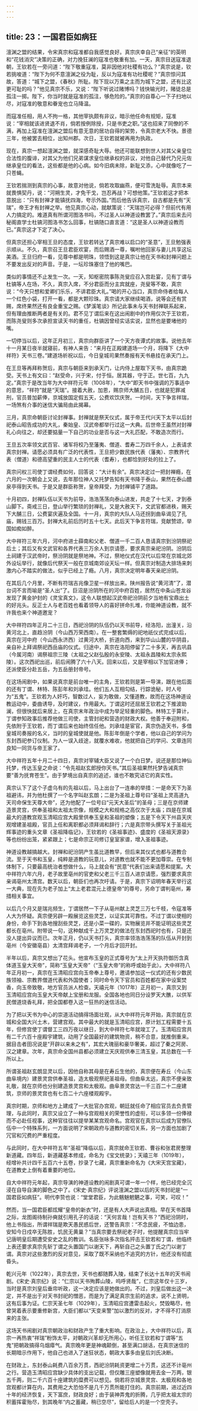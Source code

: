 ```yaml
---
---
---
```

title: 23：一国君臣如病狂
---



澶渊之盟的结果，令宋真宗和寇准都自我感觉良好。真宗庆幸自己“亲征”的英明和“花钱消灾”决策的正确，对力挽狂澜的寇准也敬重有加。一天，真宗目送寇准退朝，王钦若在一旁问道：“陛下敬重寇准，莫非因他对社稷有功么？”真宗说是，钦若挑唆道：“陛下为何不意澶渊之役为耻，反以为寇准有功社稷呢？”真宗惊问其故，答道：“城下之盟，《春秋》所耻。陛下现以万乘之主而为城下之盟，还有比这更可耻的吗？”他见真宗不乐，又说：“陛下听说过赌博吗？钱快输光时，赌徒总是孤注一掷。陛下，你当时就是寇准的孤注，够危险的。”真宗的自尊心一下子扫地以尽，对寇准的敬意和眷宠也立马降温。

而寇准任相，用人不拘一格，其他宰执颇有非议，暗示他任命有规矩，寇准说：“宰相就该进贤退不肖，倘若按例除授，只是书吏之职。”这也招来了同僚的不满，再加上寇准在澶渊之盟后有意无意的居功自得的架势，令真宗老大不快。景德三年，他被罢去相位，出知州郡。次日，王钦若就被再用为执政。

现在，真宗一想起澶渊之盟，就深感奇耻大辱。他还可能联想到世人对其父亲皇位合法性的腹诽，对其父为他们兄弟谋求皇位继承权的非议，对他自己替代乃兄元佐继承皇位的看法，这些都是他的心病。如今旧病未除，新耻又添，心中就像吃了一只苍蝇。

王钦若揣测到真宗的心事，故意对他说，倘若攻取幽燕，便可雪洗耻辱。真宗本来就畏惧契丹，说：“河朔生灵，才免干戈，岂忍再战？可想他策。”王钦若这才把本意脱出：“只有封禅才能镇抚四海，夸示外国。”而后他告诉真宗，自古都是先有“天瑞”，帝王才有封禅之举。他见真宗心动，就献策说：“天瑞岂可必得？但前代有用人力搞定的。难道真有所谓河图洛书吗，不过圣人以神道设教罢了。”真宗后来去问秘阁直学士杜镐河图洛书怎么回事，杜镐随口直言道：“这是圣人以神道设教而已。”真宗这才下定了决心。

但真宗还担心宰相王旦的态度，王钦若转达了真宗难以启口的“圣意”，王旦勉强表示顺从。不久，真宗召王旦君臣欢宴，而后赐酒一尊，嘱咐他回家与妻儿共享这坛美酒。王旦归府一看，见尊中都是明珠，领悟到这是真宗让他在天书和封禅问题上不要发出反对的声音。于是，一坛珍珠塞住了他的嘴巴。

类似的事情还不止发生一次。一天，知枢密院事陈尧叟应召入宫赴宴，见有丁谓与杜镐等人在场，不久，真宗入席，不分君臣而分主宾就座，尧叟等不敢，真宗说：“今天只想和爱卿们乐乐，不讲君臣大礼。”喝的开心当口，真宗命侍者给每人一个红色小袋，打开一看，都是大颗珍珠。真宗请大家继续喝酒，说等会还有赏赐，席终果然还有良金重宝之赐。《梦溪笔谈》所记此事未与天书封禅联系起来，但有理由推断两者是有关的。君不见丁谓后来在这出闹剧中的作用仅次于王钦若，而陈尧叟则多次承担宣读天书的重任，杜镐因曾经实话实说，显然也是要堵他的嘴。

一切停当以后，这年正月初三，真宗向群臣讲了一个天方夜谭式的故事。说他去年十一月某日夜半就寝前，有神人来告：“来月在正殿建道场一个月，将降下《大中祥符》天书三卷。”建道场祈祝以后，今日皇城司果然奏报有天书悬挂在承天门上。

在王旦等再拜称贺后，真宗与朝臣来到承天门，让内侍上屋取下天书，由真宗跪受。天书上有文曰：“赵受命，兴于宋，付于恒。居其器，守于正。世七百，九九定。”真宗于是改当年为大中祥符元年（1008年），“大中”即天书中强调的万事适中的意思，“祥符”就是“天瑞”。接着大赦，加恩，赐京师大酺五日，也就是犯罪减刑，官员普加薪俸，京城放国定假五天，公费欢饮庆贺。一时间，天下争言祥瑞，一场煞有介事的迷信大骗局由此揭幕。

三月，真宗命朝臣讨论封禅事。封禅就是祭天仪式，属于帝王代兴天下太平以后封祀泰山昭告成功的大礼，秦始皇、汉武帝都举行过这一大典。后世帝王虽然对封禅礼心向往之，却还要掂量一下自己的功业是否与这一大礼匹配，不敢造次而行。

王旦五次率领文武百官、诸军将校乃至藩夷、僧道、耆寿二万四千余人，上表请求真宗封禅。请愿必须具有广泛的代表性，王旦把少数民族代表（藩夷）、宗教界代表（僧道）和德高望重的民主人士的代表（耆寿），也都恰到好处的拉上了。

真宗问权三司使丁谓经费如何，回答说：“大计有余”。真宗决定过一把封禅瘾，在六月的一次朝会上又说，去年那位神人又托梦告知有天书降于泰山，果然在泰山醴泉亭得到天书。于是又是群臣称贺，皇帝拜受，为封禅铺平了道路。

十月初四，封禅队伍以天书为前导，浩浩荡荡向泰山进发，共走了十七天，才到泰山脚下。斋戒三日，登山举行繁琐的封禅礼，又是大赦天下，文武官都进秩，赐天下大酺三日，公费宴庆遍及全国。十一月，真宗的大队人马还拐到曲阜谒见了孔庙，赐钱三百万。封禅大礼前后历时五十七天。此后天下争言符瑞，竞献赞颂，举国如痴如醉。

大中祥符三年六月，河中府进士薛南和父老、僧道一千二百人恳请真宗到汾阴祭祀后土；其后又有文武官和各界代表三万余人到京请愿，要求真宗亲祀汾阴。汾阴后土祠建于汉武帝时，祭汾阴就是祭地神。不过，祭地仪式在汉代以后常在京城北郊外设坛举行，就像后代祭天一般在京城南郊设天坛一样。但真宗对制造大排场来刺激内心不踏实的做法，似乎已经上了瘾。八月，真宗决定明年春天亲祀汾阴。

在其后几个月里，不断有符瑞吉兆像卫星一样放出来。陕州报告说“黄河清”了，潜台词不言而喻是“圣人出”了。巨沼是汾阴所在的河中府百姓，居然在中条山苍龙谷发现了黄金护封的《灵宝真文》，这令人联想起汉武帝祀汾阴前夕当地有宝鼎出土的好兆头。反正士人与老百姓也看着领导人的喜好拼命扎堆，你能神道设教，就不许我也来个神道邀宠？

大中祥符四年正月二十三日，西祀汾阴的队伍仍以天书前导，经洛阳，出潼关，沿黄河北上，直趋汾阴（今山西万荣西南）。在一整套繁缛的祀地祇仪式完成以后，真宗在河中府（今山西永济西）过黄河大桥，折道向西，来到华山山麓的华阴县，亲自补上拜谒祭祀西岳庙的仪式。归途中，真宗在洛阳停留了二十多天，再去巩县（今属河南）谒祭祖宗三陵（太祖之父赵弘殷的永安陵、太祖永昌陵和太宗永熙陵）。这次西祀出巡，前后闹腾了六十八天。回来以后，又是宰相以下加官进俸；还派使臣分赴五岳，为五岳册封帝号。

在这场闹剧中，如果说真宗是前台唯一的主角，王钦若则是第一导演，跟在他后面的还有丁谓、林特、陈彭年和刘承珪。他们五人互相勾结，行踪诡秘，时人号为“五鬼”。王钦若为人奸巧，智数过人，妄为敢做，又懂道教，故而在这场神道设教运动中，委曲诱导，及时建议，作用最大。丁谓这时还屈居王钦若之下推波助澜，但很快就后来居上，在真宗末年政治中成为举足轻重的脚色。林特工于算计，丁谓参知政事后推荐他做三司使，主管封祀和营造的财政大权。他善于奉迎附和，先依附于王钦若，而丁谓后来也始终信任他。刘承珪是宦官，真宗伪造天书，多借皇城司奏报的名义，当时的皇城使就是他。陈彭年倒是个学者，他以自己的学问为东封西祀参订仪制。为人一误入歧途，就覆水难收，他就把自己的学问、文章连同良知一同货与帝王家了。

大中祥符五年十月二十四日，真宗对宰辅大臣又说了一个白日梦。说还是那位神仙托梦，传达玉皇之命说：“令先祖赵玄郎授你天书。”其后圣祖果然托梦告诫真宗要“善为抚育苍生”。由于梦境出自真宗的追述，谁也不敢究诘它的真实性。

真宗认下了这个子虚乌有的先祖以后，马上出台了一连串的举措：一是命天下为圣祖避讳，并为他杜撰了一个名字叫赵玄朗；二是为圣祖上尊号曰“圣祖上灵高道九天司命保生天尊大帝”，还为他配了一位号曰“元天大圣后”的圣母；三是在京师建造景灵宫，供奉圣祖和太祖太宗像，规模之大和规格之高仅次于太庙；四是在京城最大的道教宫观玉清昭应宫大殿里供奉玉皇和圣祖的塑像；五是下令天下州县天庆观增建圣祖殿，官员上任和离职都必须拜谒和辞行；六是真宗带头撰写关于圣祖光辉事迹的重头文章《圣祖降临记》，王钦若的《圣祖事迹》、盛度的《圣祖天源录》等也纷纷出笼，紧紧跟上；七是命宗正司修订皇室家谱，增入圣祖事迹。

神道设教越搞越大。封禅和祀汾阴产生虽比道教早，但后来其仪式也都与道教合流。至于天书和玉皇，纯粹是道教的玩意儿，对道教也就不能不更加尊崇。在专制体制下，只要最高统治者想做什么，马上就会有“民意”代表们出来请愿和提案。大中祥符六年六月，老子故里亳州的官吏和父老三千三百人进京请愿，强烈要求真宗亲谒亳州太清宫。数天以后，朝臣们也再次吁请。于是，真宗下诏明年春天举行这一大典，现在先为老子加上“太上老君混元上德皇帝”的尊号，另命丁谓判亳州，筹措相关事宜。

以后几个月又是瑞兆频生，丁谓居然一下子从亳州献上灵芝三万七千枝，令寇准等人大为怀疑。真宗便另辟一殿展览这些灵芝，以证实其可靠性。不过丁谓以使相的身份，命手下到各地搜刮些灵芝，还是小菜一碟的，实物展览并不能证明这些灵芝都长在亳州。附带说一句，这种献成千上万灵芝的做法在东封西祀时也有，只是还没人提出异议而已。次年正月，仍以天书打头，真宗率领浩浩荡荡的队伍从开封到亳州（今安徽亳县）太清宫拜谒老子，一个月后才回开封。

半年以后，真宗又想出了花头。他宣布玉皇的正式尊号为“太上开天执符御历含真体道玉皇大天帝”，简称“玉皇大天帝”（“玉皇大帝”的称呼或始于此）。大中祥符八年正月初一，真宗在玉清昭应宫向玉帝奉上尊号，邀请参加这一仪式的还有少数民族领袖、宗教界僧道代表和外国使者；同时命令天下官员和百姓都在家中设案焚香，向玉帝致敬，地方官员派人检查。天禧元年（1017年）正月初一，真宗又到玉清昭应宫向玉皇大天帝献上宝册和龙服。全国各地也同日分设罗天大醮，以供军民僧道烧香礼拜，把全国都卷入这一狂热的迷信活动。

为了把以天书为中心的崇道活动搞得场面壮观，从大中祥符元年开始，真宗就在京城和全国大兴土木，营建宫观。其中最大的就是玉清昭应宫，原计划工程需要十五年，但修宫使丁谓督工三四万夜以继日，到大中祥符七年就竣工了。玉清昭应宫共有二千六百十座殿宇建筑，动用了全国最好的建筑物资，稍不合意，就推倒重来。据目击者田况说是“开辟以来未之有”，其宏大瑰丽和豪华奢美，超过了秦之阿房、汉之建章。次年，真宗命全国州县都必须建立天庆观供奉三清玉皇，其总数在一千所以上。

所谓圣祖赵玄朗显灵以后，因他自称其母是在寿丘生他的，真宗便在寿丘（今山东曲阜境内）建景灵宫供奉圣祖，造太极观祭祀圣祖母。但曲阜太远，真宗不便亲致礼敬，就在京师也分别建造景灵宫和太极观。曲阜景灵宫达一千三百二十二座建筑，京师的景灵宫也有七百二十六座楼观殿宇。

真宗时期，京师和地方上建成了一大批官办宫观，朝廷就任命了相应官员去负责管理，与此同时，真宗又设立了一种与宫观相关的荣誉性的虚衔，可以多领一份俸禄而不必赴任视事，这种官往往以提举某某宫观命名。宫观官在真宗以后成为官僚队伍中一个特殊系列，一方面说明了宋朝政府与道教的密切关系，另一方面也加剧了冗官和冗费的严重程度。

与此同时，在大中祥符五年“圣祖”降临以后，真宗就命王钦若、曹谷和张君房整理新道藏。四年后，新道藏基本修成，命名为《宝文统录》；天禧三年（1019年），经增补共计四千五百六十五卷，抄录了七藏，真宗重新命名为《大宋天宫宝藏》，在道教史上倒有着重要的地位。

自大中祥符元年起，真宗导演的神道设教的闹剧真可谓一年一个样，他已经完全沉浸在自导自演的脚色之中了。《宋史·真宗纪》评说澶渊之盟以后的天书封祀是“一国君臣如病狂”。明代李贽也说：“堂堂君臣，为此魑魅魍魉之事，可笑，可叹！”

然而，当一国君臣都炫耀“皇帝的新衣”时，还是有人大声说出真相。早在天书首降之际，龙图阁待制孙奭就引用孔子的话说：“天何言哉！岂有天书？”西祀汾阴时，他上书指出，所谓祥瑞是欺天愚民惑后世，还警告真宗：“不念民疲，不恤边患，安知今日戍卒无陈胜，饥民无黄巢？”当真宗要去祭祀老子时，他提醒真宗应当牢记唐明皇后期遭受安史之乱的教训。名臣张咏多次指名抨击王钦若和丁谓，他临终上表还要求真宗先斩丁谓之头置国门以谢天下，再斩自己之头置丁氏之门以谢丁谓。真宗对这些激烈的反对意见，采取了既不采纳也不追究的方针，他还没有彻底昏头。

乾兴元年（1022年），真宗去世，天书也都随葬入陵，结束了长达十五年的天书闹剧。《宋史·真宗纪》说：“仁宗以天书殉葬山陵，呜呼贤哉”，仁宗这年仅十三岁，当时是真宗刘皇后垂帘听政，这一决定应该是她做出的。不过，刘皇后做出这一决定，并不是出于对天书封祀的憎恶，而是为了满足真宗生前的追求，说不上贤明，这有后事为证。仁宗天圣七年（1029年），玉清昭应宫遭雷击起火，焚毁略尽，他曾哭着表示要重修新宫，大臣们都以“天变来警”加以激烈的反对，才不得不打消原来的主张。

这场天书闹剧对真宗朝政治和财政产生了重大影响。在政治上，大中祥符以后，真宗一再热衷“祥瑞”粉饰太平，对朝政兴革却无所用心，听任王钦若和丁谓等“五鬼”把朝政搞得乌烟瘴气。真宗晚年更是神魂颠倒，甚至满口胡话，在真宗迷信的长期暗示作用下，他自己也进入了迷狂状态，朝政大事多由皇后刘氏决断。

在财政上，东封泰山耗费八百余万贯，西祀汾阴耗资更增二十万贯，这还不计亳州之行。营造玉清昭应宫缺少具体的支出记载，但仅雕三座塑像就用去金一万两，银五千两，则二千六百十座建筑的糜费可以想见。倘若将京城景灵宫、太极观和各地宫观都计算在内，其费用之大恐怕不是几千万贯所能打住的。真宗前期，进过近四十年的经济恢复，天下富庶，财政良好；由于装神弄鬼的折腾，几乎把太祖太宗的积蓄挥霍殆尽，到其晚年“内之蓄藏，稍已空尽”，留给后人的是一个空壳子。